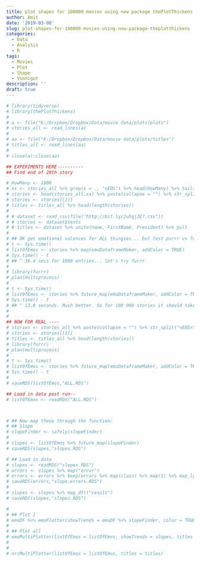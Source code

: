 ```yaml
---
title: plot shapes for 100000 movies using new package thePlotThickens
author: Amit
date: '2019-03-08'
slug: plot-shapes-for-100000-movies-using-new-package-theplotthickens
categories:
  - Data
  - Analysis
  - R
tags:
  - Movies
  - Plot
  - Shape
  - Vonnigut
description: ''
draft: true
---
```


```r

# library(tidyverse)
# library(thePlotThickens)
# 
# a <- file("K:/Dropbox/Dropbox/Data/movie data/plots/plots")
# stories_all <- read_lines(a)
# 
# aa <- file("K:/Dropbox/Dropbox/Data/movie data/plots/titles")
# titles_all <- read_lines(aa)
# 
# close(a);close(aa)
```


```r

## EXPERIMENTS HERE----------
## Find end of 28th story

# HowMany <- 1000
# xx <- stories_all %>% grep(x = ., "<EOS") %>% head(HowMany) %>% tail(1)
# stories <- head(stories_all,xx) %>% paste(collapse = "") %>% str_split("<EOS>")
# stories <- stories[[1]]
# titles <- titles_all %>% head(length(stories))
#
# # dataset <- read_csv(file("http://bit.ly/2uhqjJE?.csv"))
# # stories <- dataset$texts
# # titles <- dataset %>% unite(name, FirstName, President) %>% pull
#
# ## OK get emotional valences for ALL thingies... but test purrr vs furrr
# t <- Sys.time()
# listOfEmos <- stories %>% map(emoDataframeMaker, addColor = TRUE)
# Sys.time() - t
# ## ^ 36.4 secs for 1000 entries... let's try furrr
#
# library(furrr)
# plan(multiprocess)
#
# t <- Sys.time()
# listOfEmos <- stories %>% future_map(emoDataframeMaker, addColor = TRUE)
# Sys.time() - t
# ## ^ 13.8 seconds. Much better. So for 100 000 stories it should take 1380 seconds or 23 minutes
#
#
## NOW FOR REAL ----
# stories <- stories_all %>% paste(collapse = "") %>% str_split("<EOS>")
# stories <- stories[[1]]
# titles <- titles_all %>% head(length(stories))
# library(furrr)
# plan(multiprocess)
#
# t <- Sys.time()
# listOfEmos <- stories %>% future_map(emoDataframeMaker, addColor = TRUE, .progress = TRUE)
# Sys.time() - t
#
# saveRDS(listOfEmos,"ALL.RDS")

## Load in data post run--
# listOfEmos <- readRDS("ALL.RDS")



# ## Now map these through the function:
# ## Slope
# slopeFinder <- safely(slopeFinder)
#
# slopes <- listOfEmos %>% future_map(slopeFinder)
# saveRDS(slopes,"slopes.RDS")

# ## Load in data
# slopes <- readRDS("slopes.RDS")
# errors <- slopes %>% map("error")
# errors <- errors %>% keep(errors %>% map(class) %>% map(1) %>% map_lgl(~.!='NULL'))
# saveRDS(errors,"slope.errors.RDS")
# 
# slopes <- slopes %>% map_dfr("result")
# saveRDS(slopes,"slopes.RDS")

#
# ## Plot 1
# emoDF %>% emoPlotter(showTrends = emoDF %>% slopeFinder, color = TRUE, title = "Test")
#
# ## Plot all
# emoMultiPlotter(listOfEmos = listOfEmos, showTrends = slopes, titles = titles,  color = F)
#
#
# nrcMultiPlotter(listOfEmos = listOfEmos, titles = titles)

```

